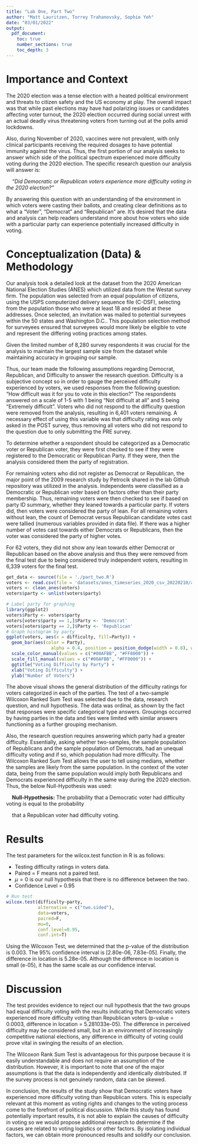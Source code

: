 ```yaml
---
title: "Lab One, Part Two"
author: "Matt Lauritzen, Torrey Trahanovsky, Sophie Yeh"
date: "03/01/2022"
output:
  pdf_document:
    toc: true
    number_sections: true
    toc_depth: 3
---
```


\newpage

# Importance and Context

The 2020 election was a tense election with a heated political environment and threats to citizen safety and the US economy at play. The overall impact was that while past elections may have had polarizing issues or candidates affecting voter turnout, the 2020 election occurred during social unrest with an actual deadly virus threatening voters from turning out at the polls amid lockdowns. 

Also, during November of 2020, vaccines were not prevalent, with only clinical participants receiving the required dosages to have potential immunity against the virus. Thus, the first portion of our analysis seeks to answer which side of the political spectrum experienced more difficulty voting during the 2020 election. The specific research question our analysis will answer is:

&nbsp;&nbsp;&nbsp;&nbsp;*“Did Democratic or Republican voters experience more difficulty voting in the 2020 election?”*

By answering this question with an understanding of the environment in which voters were casting their ballots, and creating clear definitions as to what a “Voter”, “Democrat” and “Republican” are. It’s desired that the data and analysis can help readers understand more about how voters who side with a particular party can experience potentially increased difficulty in voting.

# Conceptualization (Data) & Methodology

Our analysis took a detailed look at the dataset from the 2020 American National Election Studies (ANES) which utilized data from the Westat survey firm. The population was selected from an equal population of citizens, using the USPS computerized delivery sequence file (C-DSF), selecting from the population those who were at least 18 and resided at these addresses. Once selected, an invitation was mailed to potential surveyees within the 50 states and Washington D.C.. This population selection method for surveyees ensured that surveyees would more likely be eligible to vote and represent the differing voting practices among states.

Given the limited number of 8,280 survey respondents it was crucial for the analysis to maintain the largest sample size from the dataset while maintaining accuracy in grouping our sample. 

Thus, our team made the following assumptions regarding Democrat, Republican, and Difficulty to answer the research question. Difficulty is a subjective concept so in order to gauge the perceived difficulty experienced by voters, we used responses from the following question: “How difficult was it for you to vote in this election?” The respondents answered on a scale of 1-5 with 1 being “Not difficult at all” and 5 being “Extremely difficult”. Voters who did not respond to the difficulty question were removed from the analysis, resulting in 6,401 voters remaining. A necessary effect of using this variable was that difficulty rating was only asked in the POST survey, thus removing all voters who did not respond to the question due to only submitting the PRE survey.

To determine whether a respondent should be categorized as a Democratic voter or Republican voter, they were first checked to see if they were registered to the Democratic or Republican Party. If they were, then the analysis considered them the party of registration. 

For remaining voters who did not register as Democrat or Republican, the major point of the 2009 research study by Petrocik shared in the lab Github repository was utilized in the analysis. Independents were classified as a Democratic or Republican voter based on factors other than their party membership. Thus, remaining voters were then checked to see if based on party ID summary, whether they leaned towards a particular party. If voters did, then voters were considered the party of lean. For all remaining voters without lean, the count of Democrat versus Republican candidate votes cast were tallied (numerous variables provided in data file). If there was a higher number of votes cast towards either Democrats or Republicans, then the voter was considered the party of higher votes. 

For 62 voters, they did not show any lean towards either Democrat or Republican based on the above analysis and thus they were removed from the final test due to being considered truly independent voters, resulting in 6,339 voters for the final test. 
```r
get_data <- source(file = './part_two.R')
voters <- read.csv(file = 'datasets/anes_timeseries_2020_csv_20220210/anes_timeseries_2020_csv_20220210.csv')
voters <- clean_anes(voters)
voters$party <- unlist(voters$party)
```
```r
# Label party for graphing
library(ggplot2)
voters$Party <- voters$party
voters[voters$party == 1,]$Party <- 'Democrat'
voters[voters$party == 2,]$Party <- 'Republican'
# Graph histogram by party
ggplot(voters, aes(x = difficulty, fill=Party)) +
  geom_bar(aes(color = Party), 
                 alpha = 0.4, position = position_dodge(width = 0.8), width=0.8) +
  scale_color_manual(values = c("#00AFBB", "#FF0000")) +
  scale_fill_manual(values = c("#00AFBB", "#FF0000")) +
  ggtitle("Voting Difficulty by Party") +
  xlab("Voting Difficulty") +
  ylab("Number of Voters")
```

The above visual shows the general distribution of the difficulty ratings for voters categorized in each of the parties. The test of a two-sample Wilcoxon Ranked Sum Test was selected due to the data, research question, and null hypothesis. The data was ordinal, as shown by the fact that responses were specific categorical type answers. Groupings occurred by having parties in the data and ties were limited with similar answers functioning as a further grouping mechanism.

Also, the research question requires answering which party had a greater difficulty. Essentially, asking whether two-samples, the sample population of Republicans and the sample population of Democrats, had an unequal difficulty voting and if so, which population had more difficulty. The Wilcoxon Ranked Sum Test allows the user to tell using medians, whether the samples are likely from the same population. In the context of the voter data, being from the same population would imply both Republicans and Democrats experienced difficulty in the same way during the 2020 election. Thus, the below Null-Hypothesis was used:

&nbsp;&nbsp;&nbsp;&nbsp;**Null-Hypothesis:** The probability that a Democratic voter had difficulty voting is equal to the probability

&nbsp;&nbsp;&nbsp;&nbsp;that a Republican voter had difficulty voting. 

# Results

The test parameters for the wilcox.test function in R is as follows:

- Testing difficulty ratings in voters data.
- Paired = F means not a paired test.
- $\mu = 0$ is our null hypothesis that there is no difference between the two.
- Confidence Level = 0.95

```r
# Run test
wilcox.test(difficulty~party,
            alternative = c("two.sided"),
            data=voters,
            paired=F,
            mu=0,
            conf.level=0.95,
            conf.int=T)
```

Using the Wilcoxon Test, we determined that the p-value of the distribution is 0.003. The 95% confidence interval is [2.80e-06, 7.83e-05]. Finally, the difference in location is 5.28e-05. Although the difference in location is small (e-05), it has the same scale as our confidence interval.


# Discussion

The test provides evidence to reject our null hypothesis that the two groups had equal difficulty voting with the results indicating that Democratic voters experienced more difficulty voting than Republican voters (p-value = 0.0003, difference in location = 5.281033e-05). The difference in perceived difficulty may be considered small, but in an environment of increasingly competitive national elections, any difference in difficulty of voting could prove vital in swinging the results of an election.

The Wilcoxon Rank Sum Test is advantageous for this purpose because it is easily understandable and does not require an assumption of the distribution. However, it is important to note that one of the major assumptions is that the data is independently and identically distributed. If the survey process is not genuinely random, data can be skewed.

In conclusion, the results of the study show that Democratic voters have experienced more difficulty voting than Republican voters. This is especially relevant at this moment as voting rights and changes to the voting process come to the forefront of political discussion. While this study has found potentially important results, it is not able to explain the causes of difficulty in voting so we would propose additional research to determine if the causes are related to voting logistics or other factors. By isolating individual factors, we can obtain more pronounced results and solidify our conclusion.
